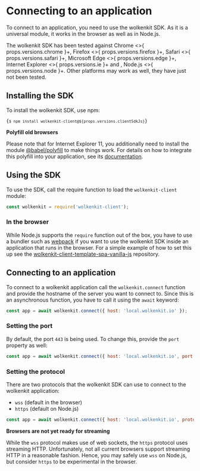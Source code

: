 
# Connecting to an application

To connect to an application, you need to use the wolkenkit SDK. As it is a universal module, it works in the browser as well as in Node.js.

<p>
  The wolkenkit SDK has been tested against Chrome <>{ props.versions.chrome }</>+, Firefox <>{ props.versions.firefox }</>+, Safari <>{ props.versions.safari }</>+, Microsoft Edge <>{ props.versions.edge }</>+, Internet Explorer <>{ props.versions.ie }</>+ and , Node.js <>{ props.versions.node }</>+. Other platforms may work as well, they have just not been tested.
</p>

## Installing the SDK

To install the wolkenkit SDK, use npm:

<Code langauge='shell'>{`
  $ npm install wolkenkit-client@${props.versions.clientSdkJs}
`}</Code>

<Hint type='warning'>

  **Polyfill old browsers**

  Please note that for Internet Explorer 11, you additionally need to install the module [@babel/polyfill](https://babeljs.io/docs/en/babel-polyfill) to make things work. For details on how to integrate this polyfill into your application, see its [documentation](https://babeljs.io/docs/en/babel-polyfill#usage-in-node-browserify-webpack).

</Hint>

## Using the SDK

To use the SDK, call the require function to load the `wolkenkit-client` module:

```javascript
const wolkenkit = require('wolkenkit-client');
```

### In the browser

While Node.js supports the `require` function out of the box, you have to use a bundler such as [webpack](https://webpack.js.org/) if you want to use the wolkenkit SDK inside an application that runs in the browser. For a simple example of how to set this up see the [wolkenkit-client-template-spa-vanilla-js](https://github.com/thenativeweb/wolkenkit-client-template-spa-vanilla-js) repository.

## Connecting to an application

To connect to a wolkenkit application call the `wolkenkit.connect` function and provide the hostname of the server you want to connect to. Since this is an asynchronous function, you have to call it using the `await` keyword:

```javascript
const app = await wolkenkit.connect({ host: 'local.wolkenkit.io' });
```

### Setting the port

By default, the port `443` is being used. To change this, provide the `port` property as well:

```javascript
const app = await wolkenkit.connect({ host: 'local.wolkenkit.io', port: 3000 });
```

### Setting the protocol

There are two protocols that the wolkenkit SDK can use to connect to the wolkenkit application:

- `wss` (default in the browser)
- `https` (default on Node.js)

```javascript
const app = await wolkenkit.connect({ host: 'local.wolkenkit.io', protocol: 'wss' });
```

<Hint type='warning'>

  **Browsers are not yet ready for streaming**

  While the `wss` protocol makes use of web sockets, the `https` protocol uses streaming HTTP. Unfortunately, not all current browsers support streaming HTTP in a reasonable fashion. Hence, you may safely use `wss` on Node.js, but consider `https` to be experimental in the browser.

</Hint>

